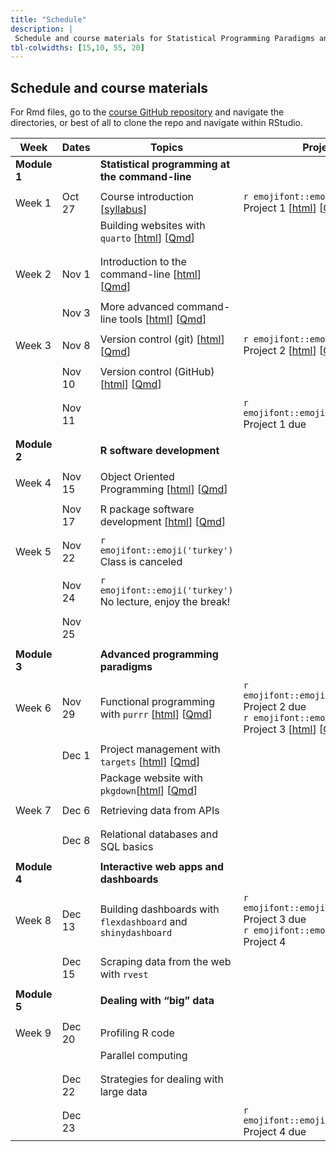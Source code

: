 ```yaml
---
title: "Schedule"
description: |
 Schedule and course materials for Statistical Programming Paradigms and Workflows (JHSPH Biostatistics 140.840 Fall 2022).
tbl-colwidths: [15,10, 55, 20]
---
```


## Schedule and course materials


For Rmd files, go to the [course GitHub repository](https://github.com/stephaniehicks/jhustatprogramming2022) and navigate the directories, or best of all to clone the repo and navigate within RStudio.

::: column-page
| Week         | Dates   | Topics | Projects  |
|---|---|---|---|---|
| **Module 1** | | **Statistical programming at the command-line**  | |
| | | |
| Week 1 | Oct 27  | Course introduction \[[syllabus](syllabus.qmd)\] | `r emojifont::emoji('palm_tree')` Project 1 \[[html](projects/2022-10-27-project-1/index.qmd)\] \[[Qmd](https://github.com/stephaniehicks/jhustatprogramming2022/blob/main/projects/2022-10-27-project-1/index.qmd)\]  |
| | | Building websites with `quarto` \[[html](posts/2022-10-27-build-website/index.qmd)\] \[[Qmd](https://github.com/stephaniehicks/jhustatprogramming2022/blob/main/posts/2022-10-27-build-website/index.qmd)\] | | 
| | | | |
| | | | |
| Week 2 | Nov 1  | Introduction to the command-line \[[html](posts/2022-11-01-command-line-part-1/index.qmd)\] \[[Qmd](https://github.com/stephaniehicks/jhustatprogramming2022/blob/main/posts/2022-11-01-command-line-part-1/index.qmd)\]  |   |
| | | | | 
| | Nov 3  | More advanced command-line tools \[[html](posts/2022-11-03-command-line-part-2/index.qmd)\] \[[Qmd](https://github.com/stephaniehicks/jhustatprogramming2022/blob/main/posts/2022-11-03-command-line-part-2/index.qmd)\] | |
| | |  | | 
| Week 3  | Nov 8 |  Version control (git) \[[html](posts/2022-11-08-version-control-part-1/index.qmd)\] \[[Qmd](https://github.com/stephaniehicks/jhustatprogramming2022/blob/main/posts/2022-11-08-version-control-part-1/index.qmd)\] | `r emojifont::emoji('palm_tree')` Project 2 \[[html](projects/2022-11-08-project-2/index.qmd)\] \[[Qmd](https://github.com/stephaniehicks/jhustatprogramming2022/blob/main/projects/2022-11-08-project-2/index.qmd)\]  | 
| | | |                            | | | |
| | Nov 10 | Version control (GitHub) \[[html](posts/2022-11-10-version-control-part-2/index.qmd)\] \[[Qmd](https://github.com/stephaniehicks/jhustatprogramming2022/blob/main/posts/2022-11-10-version-control-part-2/index.qmd)\]  |   |
| | | | | 
| | Nov 11 | | `r emojifont::emoji('fallen_leaf')` Project 1 due | 
| | | | | 
| **Module 2** |         | **R software development** | |  
| | | |
| Week 4 | Nov 15 | Object Oriented Programming \[[html](posts/2022-11-15-object-oriented-programming/index.qmd)\] \[[Qmd](https://github.com/stephaniehicks/jhustatprogramming2022/blob/main/posts/2022-11-15-object-oriented-programming/index.qmd)\] |  | 
| | | | |
| | Nov 17 | R package software development \[[html](posts/2022-11-17-r-pkg-dev-part-1/index.qmd)\] \[[Qmd](https://github.com/stephaniehicks/jhustatprogramming2022/blob/main/posts/2022-11-17-r-pkg-dev-part-1/index.qmd)\] | | 
| | | | | 
| Week 5   | Nov 22 | `r emojifont::emoji('turkey')` Class is canceled | | 
| | | | | 
| |  Nov 24 | `r emojifont::emoji('turkey')` No lecture, enjoy the break! | | 
| | | | |
| | Nov 25 | |   |
| | | | |
| **Module 3** |         | **Advanced programming paradigms** | |  
| | | | | 
| Week 6 | Nov 29 | Functional programming with `purrr` \[[html](posts/2022-11-29-purrr-fun-programming/index.qmd)\] \[[Qmd](https://github.com/stephaniehicks/jhustatprogramming2022/blob/main/posts/2022-11-29-purrr-fun-programming/index.qmd)\] | `r emojifont::emoji('fallen_leaf')` Project 2 due  <br /> `r emojifont::emoji('palm_tree')` Project 3  \[[html](projects/2022-11-22-project-3/index.qmd)\] \[[Qmd](https://github.com/stephaniehicks/jhustatprogramming2022/blob/main/projects/2022-11-22-project-3/index.qmd)\]  |
| | | | | 
| | Dec 1  | Project management with `targets` \[[html](posts/2022-12-01-targets-proj-workflows/index.qmd)\] \[[Qmd](https://github.com/stephaniehicks/jhustatprogramming2022/blob/main/posts/2022-12-01-targets-proj-workflows/index.qmd)\] | |
| | | Package website with `pkgdown`\[[html](posts/2022-12-01-pkgdown-pkg-website/index.qmd)\] \[[Qmd](https://github.com/stephaniehicks/jhustatprogramming2022/blob/main/posts/2022-12-01-pkgdown-pkg-website/index.qmd)\]  | |
| | | | | 
| Week 7 | Dec 6  | Retrieving data from APIs | | 
| |  |  | |
| | | |
| | Dec 8 | Relational databases and SQL basics | | 
| | | |
| **Module 4** |  | **Interactive web apps and dashboards**  | | 
| | | |
|  Week 8 | Dec 13  |  Building dashboards with `flexdashboard` and `shinydashboard` | `r emojifont::emoji('fallen_leaf')` Project 3 due  <br />  `r emojifont::emoji('palm_tree')` Project 4  | 
| | | |
| | Dec 15  | Scraping data from the web with `rvest` |  | 
| | | |
| **Module 5** |  | **Dealing with "big" data**  | | 
| | | |
| Week 9       | Dec 20  | Profiling R code  |  | 
| | | Parallel computing | | 
|      |  |  | | 
| | | |
| | Dec 22 | Strategies for dealing with large data | | 
| | | |
| | Dec 23  | | `r emojifont::emoji('fallen_leaf')` Project 4 due  |
:::

